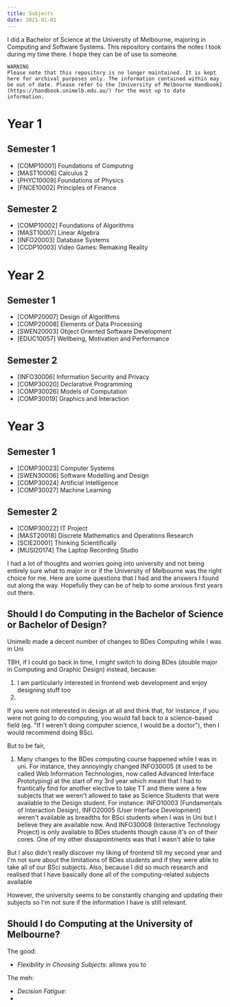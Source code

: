 ```yaml
---
title: Subjects
date: 2021-01-01
---
```


I did a Bachelor of Science at the University of Melbourne, majoring in Computing and Software Systems. This repository contains the notes I took during my time there. I hope they can be of use to someone.

```callout
WARNING
Please note that this repository is no longer maintained. It is kept here for archival purposes only. The information contained within may be out of date. Please refer to the [University of Melbourne Handbook](https://handbook.unimelb.edu.au/) for the most up to date information.
```

# Year 1

## Semester 1

- [COMP10001] Foundations of Computing
- [MAST10006] Calculus 2
- [PHYC10009] Foundations of Physics
- [FNCE10002] Principles of Finance

## Semester 2

- [COMP10002] Foundations of Algorithms
- [MAST10007] Linear Algebra
- [INFO20003] Database Systems
- [CCDP10003] Video Games: Remaking Reality

# Year 2

## Semester 1

- [COMP20007] Design of Algorithms
- [COMP20008] Elements of Data Processing
- [SWEN20003] Object Oriented Software Development
- [EDUC10057] Wellbeing, Motivation and Performance

## Semester 2

- [INFO30006] Information Security and Privacy
- [COMP30020] Declarative Programming
- [COMP30026] Models of Computation
- [COMP30019] Graphics and Interaction

# Year 3

## Semester 1

- [COMP30023] Computer Systems
- [SWEN30006] Software Modelling and Design
- [COMP30024] Artificial Intelligence
- [COMP30027] Machine Learning

## Semester 2

- [COMP30022] IT Project
- [MAST20018] Discrete Mathematics and Operations Research
- [SCIE20001] Thinking Scientifically
- [MUSI20174] The Laptop Recording Studio

I had a lot of thoughts and worries going into university and not being entirely sure what to major in or if the University of Melbourne was the right choice for me. Here are some questions that I had and the answers I found out along the way. Hopefully they can be of help to some anxious first years out there.

## Should I do Computing in the Bachelor of Science or Bachelor of Design?

Unimelb made a decent number of changes to BDes Computing while I was in Uni

TBH, if I could go back in time, I _might_ switch to doing BDes (double major in Computing and Graphic Design) instead, because:

1. I am particularly interested in frontend web development and enjoy designing stuff too
2.

If you were not interested in design at all and think that, for instance, if you were not going to do computing, you would fall back to a science-based field (eg. "If I weren't doing computer science, I would be a doctor"), then I would recommend doing BSci.

But to be fair,

1. Many changes to the BDes computing course happened while I was in uni. For instance, they annoyingly changed INFO30005 (it used to be called Web Information Technologies, now called Advanced Interface Prototyping) at the start of my 3rd year which meant that I had to frantically find for another elective to take TT
   and there were a few subjects that we weren't allowed to take as Science Students that were available to the Design student. For instance: INFO10003 (Fundamentals of Interaction Design), INFO20005 (User Interface Development) weren't available as breadths for BSci students when I was in Uni but I believe they are available now. And INFO30008 (Interactive Technology Project) is only available to BDes students though cause it's on of their cores.
   One of my other dissapointments was that I wasn't able to take

But I also didn't really discover my liking of frontend till my second year and I'm not sure about the limitations of BDes students and if they were able to take all of our BSci subjects. Also, because I did so much research and realised that I have basically done all of the computing-related subjects available

However, the university seems to be constantly changing and updating their subjects so I'm not sure if the information I have is still relevant.

## Should I do Computing at the University of Melbourne?

The good:

- _Flexibility in Choosing Subjects_: allows you to

The meh:

- _Decision Fatigue_:
-
